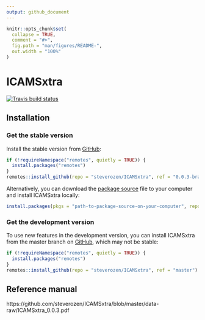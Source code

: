 ```yaml
---
output: github_document
---
```


<!-- README.md is generated from README.Rmd. Please edit that file -->

```r
knitr::opts_chunk$set(
  collapse = TRUE,
  comment = "#>",
  fig.path = "man/figures/README-",
  out.width = "100%"
)
```

# ICAMSxtra

<!-- badges: start -->
[![Travis build status](https://travis-ci.com/steverozen/ICAMSxtra.svg?branch=master)](https://travis-ci.com/steverozen/ICAMSxtra)
<!-- badges: end -->

## Installation

### Get the stable version
Install the stable version from [GitHub](https://github.com/):

``` r
if (!requireNamespace("remotes", quietly = TRUE)) {
  install.packages("remotes")
}
remotes::install_github(repo = "steverozen/ICAMSxtra", ref = "0.0.3-branch")
```

Alternatively, you can download the [package source](https://github.com/steverozen/ICAMSxtra/blob/master/data-raw/source-file/ICAMSxtra_0.0.3.tar.gz?raw=true) file to your computer and install ICAMSxtra locally:

``` r
install.packages(pkgs = "path-to-package-source-on-your-computer", repos = NULL, type = "source")
```

### Get the development version

To use new features in the development version,
you can install ICAMSxtra from the master branch on [GitHub](https://github.com/),
which may not be stable:

``` r
if (!requireNamespace("remotes", quietly = TRUE)) {
  install.packages("remotes")
}
remotes::install_github(repo = "steverozen/ICAMSxtra", ref = "master")
```

## Reference manual

https://github.com/steverozen/ICAMSxtra/blob/master/data-raw/ICAMSxtra_0.0.3.pdf
